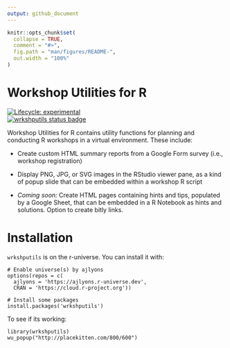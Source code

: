 ```yaml
---
output: github_document
---
```


<!-- README.md is generated from README.Rmd. Edit this file, not that one -->

```r
knitr::opts_chunk$set(
  collapse = TRUE,
  comment = "#>",
  fig.path = "man/figures/README-",
  out.width = "100%"
)
```

# Workshop Utilities for R

<!-- badges: start -->
[![Lifecycle: experimental](https://img.shields.io/badge/lifecycle-experimental-orange.svg)](https://lifecycle.r-lib.org/articles/stages.html#experimental)  
[![wrkshputils status badge](https://ajlyons.r-universe.dev/badges/wrkshputils)](https://ajlyons.r-universe.dev)  
<!-- badges: end -->

Workshop Utilities for R contains utility functions for planning and conducting R workshops in a virtual environment. These include:

- Create custom HTML summary reports from a Google Form survey (i.e., workshop registration)

- Display PNG, JPG, or SVG images in the RStudio viewer pane, as a kind of popup slide that can be embedded within a workshop R script

- *Coming soon:* Create HTML pages containing hints and tips, populated by a Google Sheet, that can be embedded in a R Notebook as hints and solutions. Option to create bitly links.

# Installation

`wrkshputils` is on the r-universe. You can install it with:

```
# Enable universe(s) by ajlyons
options(repos = c(
  ajlyons = 'https://ajlyons.r-universe.dev',
  CRAN = 'https://cloud.r-project.org'))

# Install some packages
install.packages('wrkshputils')
```

To see if its working:

```
library(wrkshputils)
wu_popup("http://placekitten.com/800/600")
```
